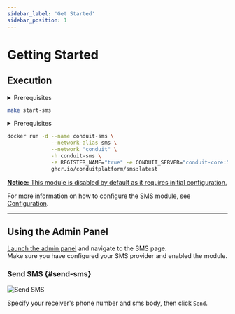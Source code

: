 ```yaml
---
sidebar_label: 'Get Started'
sidebar_position: 1
---
```



# Getting Started

## Execution

<Tabs>
<TabItem value="makefile" label="Makefile">
<details><summary>Prerequisites</summary>

``` bash
curl -L https://raw.githubusercontent.com/ConduitPlatform/Conduit/latest/docker/Makefile > Makefile
make create-network
make start-core
make start-database
```
</details>

``` bash
make start-sms
```
</TabItem>

<TabItem value="docker" label="Docker">
<details><summary>Prerequisites</summary>

``` bash
# Set up the Container Network
docker network create conduit

# Start Redis
docker run -d --name conduit-redis \
              --network-alias redis \
              --network "conduit" \
              -h conduit-redis \
              -p 6379:6379 \
              docker.io/library/redis:latest

# Start Conduit
docker run -d --name conduit-core \
              --network-alias conduit \
              --network "conduit" \
              -h conduit-core \
              -p 55152:55152 -p 3000:3000 -p 3001:3001 \
              -e REDIS_HOST="conduit-redis" -e REDIS_PORT="6379" \
              ghcr.io/conduitplatform/conduit:latest

# Start MongoDB
docker run -d --name conduit-mongo \
              --network-alias mongo \
              --network "conduit" \
              -h conduit-mongo \
              -p 27017:27017 \
              docker.io/library/mongo:latest

# Start Database
docker run -d --name conduit-database \
              --network-alias database \
              --network "conduit" \
              -h conduit-database \
              -e REGISTER_NAME="true" -e CONDUIT_SERVER="conduit-core:55152" \
              -e DB_TYPE="mongodb" \
              -e DB_CONN_URI="mongodb://conduit-mongo:27017" \
              ghcr.io/conduitplatform/database:latest
```
</details>

``` bash
docker run -d --name conduit-sms \
              --network-alias sms \
              --network "conduit" \
              -h conduit-sms \
              -e REGISTER_NAME="true" -e CONDUIT_SERVER="conduit-core:55152" \
              ghcr.io/conduitplatform/sms:latest
```
</TabItem>
</Tabs>

<ins><strong>Notice:</strong> This module is disabled by default as it requires initial configuration.</ins>

For more information on how to configure the SMS module, see [Configuration](config.mdx).

-------------------------------------------------

## Using the Admin Panel

[Launch the admin panel](../../get-started/admin-panel) and navigate to the SMS page.<br />
Make sure you have configured your SMS provider and enabled the module.

### Send SMS {#send-sms}

![Send SMS](/img/modules/sms/admin/send_sms.png)

Specify your receiver's phone number and sms body, then click `Send`.
